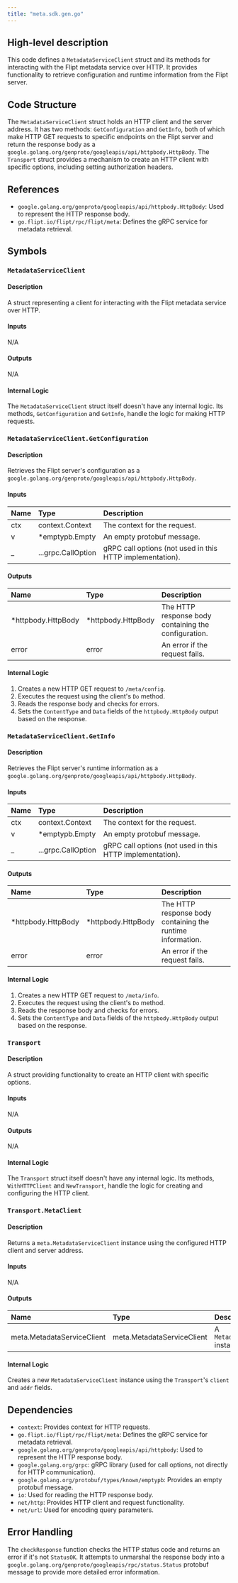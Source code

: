 ```yaml
---
title: "meta.sdk.gen.go"
---
```


## High-level description
This code defines a `MetadataServiceClient` struct and its methods for interacting with the Flipt metadata service over HTTP. It provides functionality to retrieve configuration and runtime information from the Flipt server.

## Code Structure
The `MetadataServiceClient` struct holds an HTTP client and the server address. It has two methods: `GetConfiguration` and `GetInfo`, both of which make HTTP GET requests to specific endpoints on the Flipt server and return the response body as a `google.golang.org/genproto/googleapis/api/httpbody.HttpBody`. The `Transport` struct provides a mechanism to create an HTTP client with specific options, including setting authorization headers.

## References
- `google.golang.org/genproto/googleapis/api/httpbody.HttpBody`: Used to represent the HTTP response body.
- `go.flipt.io/flipt/rpc/flipt/meta`: Defines the gRPC service for metadata retrieval.

## Symbols

### `MetadataServiceClient`
#### Description
A struct representing a client for interacting with the Flipt metadata service over HTTP.

#### Inputs
N/A

#### Outputs
N/A

#### Internal Logic
The `MetadataServiceClient` struct itself doesn't have any internal logic. Its methods, `GetConfiguration` and `GetInfo`, handle the logic for making HTTP requests.

### `MetadataServiceClient.GetConfiguration`
#### Description
Retrieves the Flipt server's configuration as a `google.golang.org/genproto/googleapis/api/httpbody.HttpBody`.

#### Inputs
| Name | Type | Description |
|:-----|:-----|:------------|
| ctx | context.Context | The context for the request. |
| v | *emptypb.Empty | An empty protobuf message. |
| _ | ...grpc.CallOption | gRPC call options (not used in this HTTP implementation). |

#### Outputs
| Name | Type | Description |
|:-----|:-----|:------------|
| *httpbody.HttpBody | *httpbody.HttpBody | The HTTP response body containing the configuration. |
| error | error | An error if the request fails. |

#### Internal Logic
1. Creates a new HTTP GET request to `/meta/config`.
2. Executes the request using the client's `Do` method.
3. Reads the response body and checks for errors.
4. Sets the `ContentType` and `Data` fields of the `httpbody.HttpBody` output based on the response.

### `MetadataServiceClient.GetInfo`
#### Description
Retrieves the Flipt server's runtime information as a `google.golang.org/genproto/googleapis/api/httpbody.HttpBody`.

#### Inputs
| Name | Type | Description |
|:-----|:-----|:------------|
| ctx | context.Context | The context for the request. |
| v | *emptypb.Empty | An empty protobuf message. |
| _ | ...grpc.CallOption | gRPC call options (not used in this HTTP implementation). |

#### Outputs
| Name | Type | Description |
|:-----|:-----|:------------|
| *httpbody.HttpBody | *httpbody.HttpBody | The HTTP response body containing the runtime information. |
| error | error | An error if the request fails. |

#### Internal Logic
1. Creates a new HTTP GET request to `/meta/info`.
2. Executes the request using the client's `Do` method.
3. Reads the response body and checks for errors.
4. Sets the `ContentType` and `Data` fields of the `httpbody.HttpBody` output based on the response.

### `Transport`
#### Description
A struct providing functionality to create an HTTP client with specific options.

#### Inputs
N/A

#### Outputs
N/A

#### Internal Logic
The `Transport` struct itself doesn't have any internal logic. Its methods, `WithHTTPClient` and `NewTransport`, handle the logic for creating and configuring the HTTP client.

### `Transport.MetaClient`
#### Description
Returns a `meta.MetadataServiceClient` instance using the configured HTTP client and server address.

#### Inputs
N/A

#### Outputs
| Name | Type | Description |
|:-----|:-----|:------------|
| meta.MetadataServiceClient | meta.MetadataServiceClient | A `MetadataServiceClient` instance. |

#### Internal Logic
Creates a new `MetadataServiceClient` instance using the `Transport`'s `client` and `addr` fields.

## Dependencies
- `context`: Provides context for HTTP requests.
- `go.flipt.io/flipt/rpc/flipt/meta`: Defines the gRPC service for metadata retrieval.
- `google.golang.org/genproto/googleapis/api/httpbody`: Used to represent the HTTP response body.
- `google.golang.org/grpc`: gRPC library (used for call options, not directly for HTTP communication).
- `google.golang.org/protobuf/types/known/emptypb`: Provides an empty protobuf message.
- `io`: Used for reading the HTTP response body.
- `net/http`: Provides HTTP client and request functionality.
- `net/url`: Used for encoding query parameters.

## Error Handling
The `checkResponse` function checks the HTTP status code and returns an error if it's not `StatusOK`. It attempts to unmarshal the response body into a `google.golang.org/genproto/googleapis/rpc/status.Status` protobuf message to provide more detailed error information.
